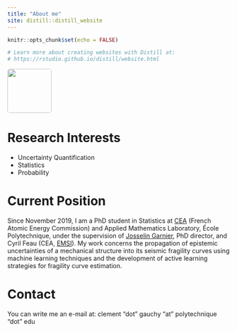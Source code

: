```yaml
---
title: "About me"
site: distill::distill_website
---
```


```r
knitr::opts_chunk$set(echo = FALSE)

# Learn more about creating websites with Distill at:
# https://rstudio.github.io/distill/website.html

```


<style>
  img {border-radius: 5%}
</style>


<img src="./images/pp.jpg" style="width:100px;"/>

# Research Interests

* Uncertainty Quantification
* Statistics
* Probability

# Current Position

Since November 2019, I am a PhD student in Statistics at [CEA](http://www.cea.fr/english/Pages/cea/the-cea-a-key-player-in-technological-research.aspx) 
(French Atomic Energy Commission) and Applied Mathematics Laboratory, École Polytechnique, under the supervision of [Josselin Garnier](http://josselin-garnier.org), PhD director, and Cyril Feau (CEA, [EMSI](http://www-tamaris.cea.fr/index_en.php)). My work concerns the propagation of epistemic uncertainties of a mechanical structure into its seismic fragility curves using machine learning techniques and the development of active learning strategies for fragility curve estimation. 

# Contact

You can write me an e-mail at: clement "dot" gauchy "at" polytechnique "dot" edu

